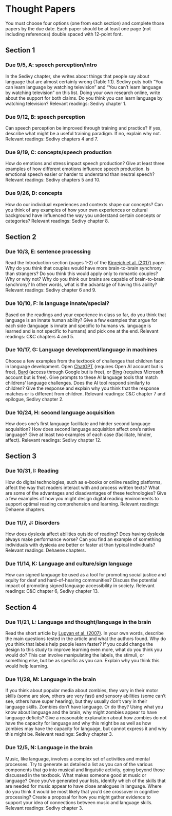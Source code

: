 # Thought Papers {-}

You must choose four options (one from each section) and complete those papers by the due date. Each paper should be at least one page (not including references) double spaced with 12-point font. 

## Section 1

### Due 9/5, A: speech perception/intro {-}
In the Sedivy chapter, she writes about things that people say about language that are almost certainly wrong (Table 1.1). Sedivy puts both “You can learn language by watching television” and “You can’t learn language by watching television” on this list. Doing your own research online, write about the support for both claims. Do you think you can learn language by watching television? Relevant readings: Sedivy chapter 1.

### Due 9/12, B: speech perception {-}
Can speech perception be improved through training and practice? If yes, describe what might be a useful training paradigm. If no, explain why not. Relevant readings: Sedivy chapters 4 and 7.

### Due 9/19, C: concepts/speech production {-}
How do emotions and stress impact speech production? Give at least three examples of how different emotions influence speech production. Is emotional speech easier or harder to understand than neutral speech? Relevant readings: Sedivy chapters 5 and 10.

### Due 9/26, D: concepts {-}
How do our individual experiences and contexts shape our concepts? Can you think of any examples of how your own experiences or cultural background have influenced the way you understand certain concepts or categories? Relevant readings: Sedivy chapter 8.

## Section 2

### Due 10/3, E: sentence processing {-}
Read the Introduction section (pages 1-2) of the [Kinreich et al. (2017)](papers/Kinreichetal2017.pdf) paper. Why do you think that couples would have more brain-to-brain synchrony than strangers? Do you think this would apply only to romantic couples? Why or why not? Why do you think our brains are capable of brain-to-brain synchrony? In other words, what is the advantage of having this ability? Relevant readings: Sedivy chapter 6 and 9.
 
### Due 10/10, F: Is language innate/special? {-}
Based on the readings and your experience in class so far, do you think that language is an innate human ability? Give a few examples that argue for each side (language is innate and specific to humans vs. language is learned and is not specific to humans) and pick one at the end. Relevant readings: C&C chapters 4 and 5. 

### Due 10/17, G: Language development/language in machines {-}
Choose a few examples from the textbook of challenges that children face in language development. Open [ChatGPT](https://chat.openai.com/) (requires Open AI account but is free), [Bard](https://bard.google.com/) (access through Google but is free), or [Bing](https://www.bing.com/?scope=web&FORM=HDRSC2) (requires Microsoft account but is free). Give prompts to these AI language tools that match childrens’ language challenges. Does the AI tool respond similarly to children? Give the response and explain why you think that the response matches or is different from children. Relevant readings: C&C chapter 7 and epilogue, Sedivy chapter 2.

### Due 10/24, H: second language acquisition {-}
How does one’s first language facilitate and hinder second language acquisition? How does second language acquisition affect one’s native language? Give at least two examples of each case (facilitate, hinder, affect). Relevant readings: Sedivy chapter 12.

## Section 3

### Due 10/31, I: Reading {-}
How do digital technologies, such as e-books or online reading platforms, affect the way that readers interact with and process written texts? What are some of the advantages and disadvantages of these technologies? Give a few examples of how you might design digital reading environments to support optimal reading comprehension and learning. Relevant readings: Dehaene chapters.

### Due 11/7, J: Disorders {-}
How does dyslexia affect abilities outside of reading? Does having dyslexia always make performance worse? Can you find an example of something individuals with dyslexia are better or faster at than typical individuals? Relevant readings: Dehaene chapters.

### Due 11/14, K: Language and culture/sign language {-}
How can signed language be used as a tool for promoting social justice and equity for deaf and hard-of-hearing communities? Discuss the potential impact of promoting signed language accessibility in society. Relevant readings: C&C chapter 6, Sedivy chapter 13. 

## Section 4

### Due 11/21, L: Language and thought/language in the brain {-}
Read the short article by [Lupyan et al. (2007)](papers/Lupyanetal2007.pdf). In your own words, describe the main questions tested in the article and what the authors found. Why do you think that labels help people learn faster? If you could change the design to this study to improve learning even more, what do you think you would do? This can involve manipulating the labels, the stimuli, or something else, but be as specific as you can. Explain why you think this would help learning. 

### Due 11/28, M: Language in the brain {-}
If you think about popular media about zombies, they vary in their motor skills (some are slow, others are very fast) and sensory abilities (some can’t see, others have super hearing), but they usually don’t vary in their language skills. Zombies don’t have language. Or do they? Using what you know about language and the brain, why might zombies appear to have language deficits? Give a reasonable explanation about how zombies do not have the capacity for language and why this might be as well as how zombies may have the capacity for language, but cannot express it and why this might be. Relevant readings: Sedivy chapter 3.

### Due 12/5, N: Language in the brain {-}
Music, like language, involves a complex set of activities and mental processes. Try to generate as detailed a list as you can of the various components that go into musical and linguistic activity, going beyond those discussed in the textbook. What makes someone good at music or language? Once you’ve generated your lists, identify which of the skills that are needed for music appear to have close analogues in language. Where do you think it would be most likely that you’d see crossover in cognitive processing? Create a proposal for how you might gather evidence to support your idea of connections between music and language skills. Relevant readings: Sedivy chapter 3.
